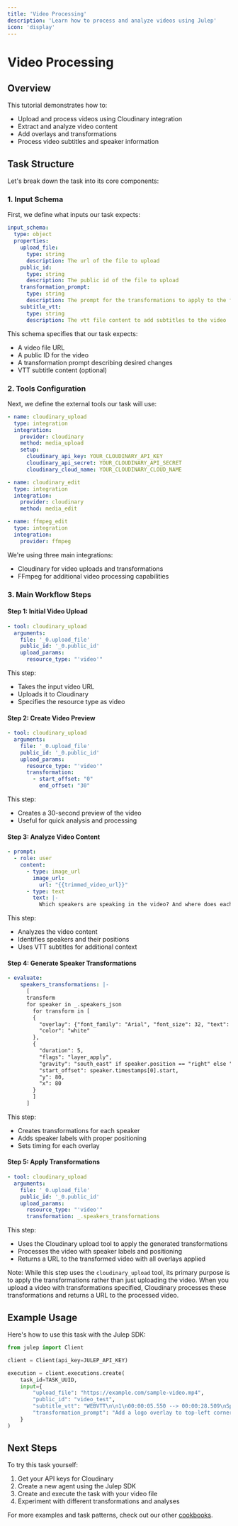 ```yaml
---
title: 'Video Processing'
description: 'Learn how to process and analyze videos using Julep'
icon: 'display'
---
```


# Video Processing

## Overview

This tutorial demonstrates how to:
- Upload and process videos using Cloudinary integration
- Extract and analyze video content
- Add overlays and transformations
- Process video subtitles and speaker information

## Task Structure

Let's break down the task into its core components:

### 1. Input Schema

First, we define what inputs our task expects:

```yaml
input_schema:
  type: object
  properties:
    upload_file:
      type: string
      description: The url of the file to upload
    public_id:
      type: string
      description: The public id of the file to upload
    transformation_prompt:
      type: string
      description: The prompt for the transformations to apply to the file
    subtitle_vtt:
      type: string
      description: The vtt file content to add subtitles to the video
```

This schema specifies that our task expects:
- A video file URL
- A public ID for the video
- A transformation prompt describing desired changes
- VTT subtitle content (optional)

### 2. Tools Configuration

Next, we define the external tools our task will use:

```yaml
- name: cloudinary_upload
  type: integration
  integration:
    provider: cloudinary
    method: media_upload
    setup:
      cloudinary_api_key: YOUR_CLOUDINARY_API_KEY
      cloudinary_api_secret: YOUR_CLOUDINARY_API_SECRET
      cloudinary_cloud_name: YOUR_CLOUDINARY_CLOUD_NAME

- name: cloudinary_edit
  type: integration
  integration:
    provider: cloudinary
    method: media_edit

- name: ffmpeg_edit
  type: integration
  integration:
    provider: ffmpeg
```

We're using three main integrations:
- Cloudinary for video uploads and transformations
- FFmpeg for additional video processing capabilities

### 3. Main Workflow Steps

#### Step 1: Initial Video Upload

```yaml
- tool: cloudinary_upload
  arguments:
    file: '_0.upload_file'
    public_id: '_0.public_id'
    upload_params:
      resource_type: "'video'"
```

This step:
- Takes the input video URL
- Uploads it to Cloudinary
- Specifies the resource type as video

#### Step 2: Create Video Preview

```yaml
- tool: cloudinary_upload
  arguments:
    file: '_0.upload_file'
    public_id: '_0.public_id'
    upload_params:
      resource_type: "'video'"
      transformation:
        - start_offset: "0"
          end_offset: "30"
```

This step:
- Creates a 30-second preview of the video
- Useful for quick analysis and processing

#### Step 3: Analyze Video Content

```yaml
- prompt:
  - role: user
    content: 
      - type: image_url
        image_url:
          url: "{{trimmed_video_url}}"
      - type: text
        text: |-
          Which speakers are speaking in the video? And where does each of them sit?
```

This step:
- Analyzes the video content
- Identifies speakers and their positions
- Uses VTT subtitles for additional context

#### Step 4: Generate Speaker Transformations

```yaml
- evaluate:
    speakers_transformations: |-
      [
      transform
      for speaker in _.speakers_json
        for transform in [
        {
          "overlay": {"font_family": "Arial", "font_size": 32, "text": speaker.speaker},
          "color": "white"
        },
        {
          "duration": 5,
          "flags": "layer_apply",
          "gravity": "south_east" if speaker.position == "right" else "south_west",
          "start_offset": speaker.timestamps[0].start,
          "y": 80,
          "x": 80
        }
        ]
      ]
```

This step:
- Creates transformations for each speaker
- Adds speaker labels with proper positioning
- Sets timing for each overlay

#### Step 5: Apply Transformations

```yaml
- tool: cloudinary_upload
  arguments:
    file: '_0.upload_file'
    public_id: '_0.public_id'
    upload_params:
      resource_type: "'video'"
      transformation: _.speakers_transformations
```

This step:
- Uses the Cloudinary upload tool to apply the generated transformations
- Processes the video with speaker labels and positioning
- Returns a URL to the transformed video with all overlays applied

Note: While this step uses the `cloudinary_upload` tool, its primary purpose is to apply the transformations rather than just uploading the video. When you upload a video with transformations specified, Cloudinary processes these transformations and returns a URL to the processed video.


## Example Usage

Here's how to use this task with the Julep SDK:

```python
from julep import Client

client = Client(api_key=JULEP_API_KEY)

execution = client.executions.create(
    task_id=TASK_UUID,
    input={
        "upload_file": "https://example.com/sample-video.mp4",
        "public_id": "video_test",
        "subtitle_vtt": "WEBVTT\n\n1\n00:00:05.550 --> 00:00:28.509\nSpeaker: Hello...",
        "transformation_prompt": "Add a logo overlay to top-left corner"
    }
)
```

## Next Steps

To try this task yourself:
1. Get your API keys for Cloudinary
2. Create a new agent using the Julep SDK
3. Create and execute the task with your video file
4. Experiment with different transformations and analyses

For more examples and task patterns, check out our other [cookbooks](https://github.com/julep-ai/julep/tree/dev/cookbooks).